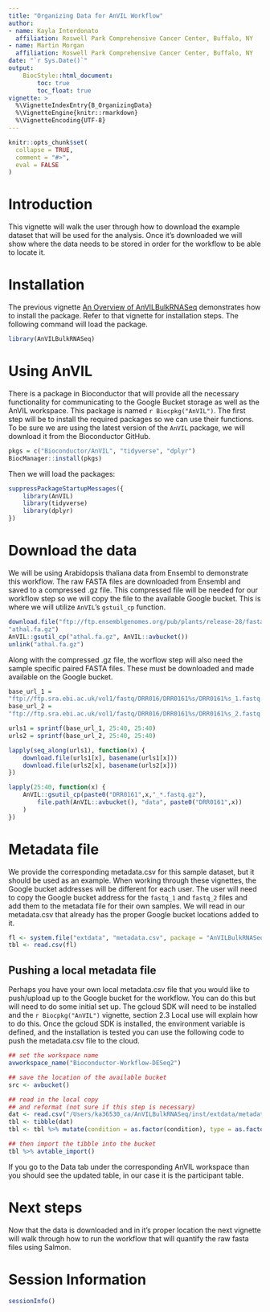 ```yaml
---
title: "Organizing Data for AnVIL Workflow"
author:
- name: Kayla Interdonato
  affiliation: Roswell Park Comprehensive Cancer Center, Buffalo, NY
- name: Martin Morgan
  affiliation: Roswell Park Comprehensive Cancer Center, Buffalo, NY
date: "`r Sys.Date()`"
output:
    BiocStyle::html_document:
        toc: true
        toc_float: true
vignette: >
  %\VignetteIndexEntry{B_OrganizingData}
  %\VignetteEngine{knitr::rmarkdown}
  %\VignetteEncoding{UTF-8}
---
```


```r
knitr::opts_chunk$set(
  collapse = TRUE,
  comment = "#>",
  eval = FALSE
)
```

# Introduction

This vignette will walk the user through how to download the example dataset
that will be used for the analysis. Once it's downloaded we will show where the
data needs to be stored in order for the workflow to be able to locate it.

# Installation

The previous vignette [An Overview of AnVILBulkRNASeq](A_Overview.ipynb)
demonstrates how to install the package. Refer to that vignette for installation
steps. The following command will load the package.

```r
library(AnVILBulkRNASeq)
```

# Using AnVIL

There is a package in Bioconductor that will provide all the necessary
functionality for communicating to the Google Bucket storage as well as the
AnVIL workspace. This package is named `r Biocpkg("AnVIL")`. The first step will
be to install the required packages so we can use their functions. To be sure we
are using the latest version of the `AnVIL` package, we will download it from
the Bioconductor GitHub.

```r
pkgs = c("Bioconductor/AnVIL", "tidyverse", "dplyr") 
BiocManager::install(pkgs)
```

Then we will load the packages:

```r
suppressPackageStartupMessages({
    library(AnVIL)
    library(tidyverse)
    library(dplyr)
})
```

# Download the data

We will be using Arabidopsis thaliana data from Ensembl to demonstrate this
workflow. The raw FASTA files are downloaded from Ensembl and saved to a
compressed .gz file. This compressed file will be needed for our workflow step
so we will copy the file to the available Google bucket. This is where we will
utilize `AnVIL`'s `gstuil_cp` function.

```r
download.file("ftp://ftp.ensemblgenomes.org/pub/plants/release-28/fasta/arabidopsis_thaliana/cdna/Arabidopsis_thaliana.TAIR10.28.cdna.all.fa.gz",
"athal.fa.gz")
AnVIL::gsutil_cp("athal.fa.gz", AnVIL::avbucket())
unlink("athal.fa.gz")
```

Along with the compressed .gz file, the worflow step will also need the sample
specific paired FASTA files. These must be downloaded and made available on the
Google bucket.

```r
base_url_1 =
"ftp://ftp.sra.ebi.ac.uk/vol1/fastq/DRR016/DRR0161%s/DRR0161%s_1.fastq.gz"
base_url_2 =
"ftp://ftp.sra.ebi.ac.uk/vol1/fastq/DRR016/DRR0161%s/DRR0161%s_2.fastq.gz"

urls1 = sprintf(base_url_1, 25:40, 25:40)
urls2 = sprintf(base_url_2, 25:40, 25:40)

lapply(seq_along(urls1), function(x) {
    download.file(urls1[x], basename(urls1[x]))
    download.file(urls2[x], basename(urls2[x]))
})

lapply(25:40, function(x) {
    AnVIL::gsutil_cp(paste0("DRR0161",x,"_*.fastq.gz"),
        file.path(AnVIL::avbucket(), "data", paste0("DRR0161",x))
    )
})
```

# Metadata file

We provide the corresponding metadata.csv for this sample dataset, but it should
be used as an example. When working through these vignettes, the Google bucket
addresses will be different for each user. The user will need to copy the Google
bucket address for the `fastq_1` and `fastq_2` files and add them to the
metadata file for their own samples. We will read in our metadata.csv that
already has the proper Google bucket locations added to it.

```r
fl <- system.file("extdata", "metadata.csv", package = "AnVILBulkRNASeq")
tbl <- read.csv(fl)
```

## Pushing a local metadata file

Perhaps you have your own local metadata.csv file that you would like to
push/upload up to the Google bucket for the workflow. You can do this but will
need to do some initial set up. The gcloud SDK will need to be installed and the
`r Biocpkg("AnVIL")` vignette, section 2.3 Local use will explain how to do
this. Once the gcloud SDK is installed, the environment variable is defined, and
the installation is tested you can use the following code to push the
metadata.csv file to the cloud.

```r
## set the workspace name
avworkspace_name("Bioconductor-Workflow-DESeq2")

## save the location of the available bucket
src <- avbucket()

## read in the local copy
## and reformat (not sure if this step is necessary)
dat <- read.csv("/Users/ka36530_ca/AnVILBulkRNASeq/inst/extdata/metadata.csv")
tbl <- tibble(dat)
tbl <- tbl %>% mutate(condition = as.factor(condition), type = as.factor(type))

## then import the tibble into the bucket
tbl %>% avtable_import()
```

If you go to the Data tab under the corresponding AnVIL workspace than you
should see the updated table, in our case it is the participant table.

# Next steps

Now that the data is downloaded and in it's proper location the next vignette
will walk through how to run the workflow that will quantify the raw fasta files
using Salmon.

# Session Information

```r
sessionInfo()
```
